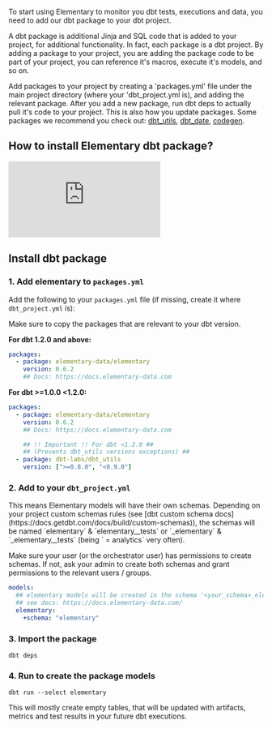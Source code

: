 To start using Elementary to monitor you dbt tests, executions and data, you need to add our dbt package to your dbt project.

<Accordion title="What are dbt packages and packages.yml?">
A dbt package is additional Jinja and SQL code that is added to your project, for additional functionality. In fact, each package is a dbt project. By adding a package to your project, you are adding the package code to be part of your project, you can reference it's macros, execute it's models, and so on.

Add packages to your project by creating a 'packages.yml' file under the main project directory (where your 'dbt_project.yml is), and adding the relevant package. After you add a new package, run dbt deps to actually pull it's code to your project. This is also how you update packages.
Some packages we recommend you check out: [dbt_utils](https://github.com/dbt-labs/dbt-utils/tree/0.8.2/), [dbt_date](https://github.com/calogica/dbt-date/tree/0.5.4/), [codegen](https://github.com/dbt-labs/dbt-codegen/tree/0.5.0/).

</Accordion>

## How to install Elementary dbt package?

<Frame>
  <div style={{ paddingBottom: "64.98194945848375%" }}>
    <iframe
      src="https://www.loom.com/embed/5cf1aaa0708f43a993f8a2945473c7ac"
      frameborder="0"
      webkitallowfullscreen
      mozallowfullscreen
      allowfullscreen
      style={{
        position: "absolute",
        top: 0,
        left: 0,
        width: "100%",
        height: "100%",
      }}
    ></iframe>
  </div>
</Frame>

## Install dbt package

### 1. Add elementary to `packages.yml`

Add the following to your `packages.yml` file (if missing, create it where `dbt_project.yml` is):

<Info>

Make sure to copy the packages that are relevant to your dbt version.

</Info>

**For dbt 1.2.0 and above:**

```yml packages.yml
packages:
  - package: elementary-data/elementary
    version: 0.6.2
    ## Docs: https://docs.elementary-data.com
```

**For dbt >=1.0.0 \<1.2.0:**

```yml packages.yml
packages:
  - package: elementary-data/elementary
    version: 0.6.2
    ## Docs: https://docs.elementary-data.com

    ## !! Important !! For dbt <1.2.0 ##
    ## (Prevents dbt_utils versions exceptions) ##
  - package: dbt-labs/dbt_utils
    version: [">=0.8.0", "<0.9.0"]
```

### 2. Add to your `dbt_project.yml`

<Info>
This means Elementary models will have their own schemas.
Depending on your project custom schemas rules (see [dbt custom schema docs](https://docs.getdbt.com/docs/build/custom-schemas)), the schemas will be named `elementary` & `elementary__tests` or `<target_schema>_elementary` & `<target_schema>_elementary__tests` (being `<target_schema> = analytics` very often).

Make sure your user (or the orchestrator user) has permissions to create schemas.
If not, ask your admin to create both schemas and grant permissions to the relevant users / groups.

</Info>

```yml dbt_project.yml
models:
  ## elementary models will be created in the schema '<your_schema>_elementary'
  ## see docs: https://docs.elementary-data.com/
  elementary:
    +schema: "elementary"
```

### 3. Import the package

```shell Terminal
dbt deps
```

### 4. Run to create the package models

```shell Terminal
dbt run --select elementary
```

This will mostly create empty tables, that will be updated with artifacts, metrics and test results in your future dbt executions.
